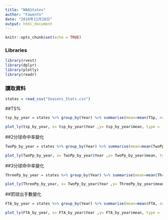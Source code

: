 ```yaml
---
title: "NBAStates"
author: "FawenYo"
date: "2018年11月28日"
output: html_document
---
```


```r
knitr::opts_chunk$set(echo = TRUE)
```

### Libraries
```R
library(rvest)
library(dplyr)
library(plotly)
library(readr)
```

### 讀取資料

```r
states = read_csv("Seasons_Stats.csv")
```

##TS%

```r
tsp_by_year = states %>% group_by(Year) %>% summarise(mean=mean(TSp, na.rm=TRUE))

plot_ly(tsp_by_year, x= tsp_by_year$Year ,y= tsp_by_year$mean, type = 'scatter',mode="markers",text = ~paste('Year: ', Year))
```

##2分球命中率變化

```r
TwoPp_by_year = states %>% group_by(Year) %>% summarise(mean=mean(TwoPp, na.rm=TRUE))

plot_ly(TwoPp_by_year, x= TwoPp_by_year$Year ,y= TwoPp_by_year$mean, type = 'scatter',mode="markers",text = ~paste('Year: ', Year))
```

##3分球命中率變化

```r
ThreePp_by_year = states %>% group_by(Year) %>% summarise(mean=mean(ThreePp, na.rm=TRUE))

plot_ly(ThreePp_by_year, x= TwoPp_by_year$Year ,y= ThreePp_by_year$mean, type = 'scatter',mode="markers",text = ~paste('Year: ', Year))
```

##罰球出手數變化

```r
FTA_by_year = states %>% group_by(Year) %>% summarise(mean=mean(FTA, na.rm=TRUE))

plot_ly(FTA_by_year, x= FTA_by_year$Year ,y= FTA_by_year$mean, type = 'scatter',mode="markers",text = ~paste('Year: ', Year))
```
